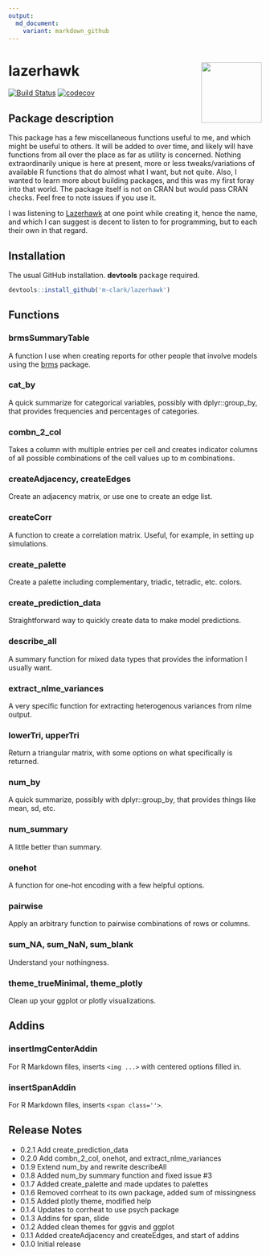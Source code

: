 ```yaml
---
output:
  md_document:
    variant: markdown_github
---
```


# lazerhawk <img src="man/img/lh_hex.png" align="right" width = 120/>

[![Build Status](https://travis-ci.org/m-clark/lazerhawk.svg?branch=master)](https://travis-ci.org/m-clark/lazerhawk)
[![codecov](https://codecov.io/gh/m-clark/lazerhawk/branch/master/graph/badge.svg)](https://codecov.io/gh/m-clark/lazerhawk)

<!-- <img src="man/img/lh_hex.png" style="display:block; margin: 0 auto;" width='50%'> -->


## Package description

This package has a few miscellaneous functions useful to me, and which might be useful to others. It will be added to over time, and likely will have functions from all over the place as far as utility is concerned.  Nothing extraordinarily unique is here at present, more or less tweaks/variations of available R functions that do almost what I want, but not quite.  Also, I wanted to learn more about building packages, and this was my first foray into that world.  The package itself is not on CRAN but would pass CRAN checks.  Feel free to note issues if you use it.

I was listening to [Lazerhawk](http://lazerhawk.bandcamp.com/album/redline) at one point while creating it, hence the name, and which I can suggest is decent to listen to for programming, but to each their own in that regard.

## Installation

The usual GitHub installation. **devtools** package required.

```r
devtools::install_github('m-clark/lazerhawk')
```

## Functions

### brmsSummaryTable
A function I use when creating reports for other people that involve models using the [brms](https://github.com/paul-buerkner/brms) package.

### cat_by
A quick summarize for categorical variables, possibly with dplyr::group_by, that provides frequencies and percentages of categories.

### combn_2_col
Takes a column with multiple entries per cell and creates indicator columns of all possible combinations of the cell values up to m combinations.

### createAdjacency, createEdges
Create an adjacency matrix, or use one to create an edge list.

### createCorr
A function to create a correlation matrix. Useful, for example, in setting up simulations.

### create_palette
Create a palette including complementary, triadic, tetradic, etc. colors.

### create_prediction_data
Straightforward way to quickly create data to make model predictions.

### describe_all
A summary function for mixed data types that provides the information I usually want.

### extract_nlme_variances
A very specific function for extracting heterogenous variances from nlme output.

### lowerTri, upperTri
Return a triangular matrix, with some options on what specifically is returned.

### num_by
A quick summarize, possibly with dplyr::group_by, that provides things like mean, sd, etc.

### num_summary
A little better than summary.

### onehot
A function for one-hot encoding with a few helpful options.

### pairwise
Apply an arbitrary function to pairwise combinations of rows or columns.

### sum_NA, sum_NaN, sum_blank
Understand your nothingness.

### theme_trueMinimal, theme_plotly
Clean up your ggplot or plotly visualizations.



## Addins

### insertImgCenterAddin 
For R Markdown files, inserts `<img ...>` with centered options filled in.

### insertSpanAddin 
For R Markdown files, inserts `<span class=''>`.


## Release Notes

- 0.2.1 Add create_prediction_data
- 0.2.0 Add combn_2_col, onehot, and extract_nlme_variances
- 0.1.9 Extend num_by and rewrite describeAll
- 0.1.8 Added num_by summary function and fixed issue #3
- 0.1.7 Added create_palette and made updates to palettes
- 0.1.6 Removed corrheat to its own package, added sum of missingness
- 0.1.5 Added plotly theme, modified help
- 0.1.4 Updates to corrheat to use psych package
- 0.1.3 Addins for span, slide
- 0.1.2 Added clean themes for ggvis and ggplot
- 0.1.1 Added createAdjacency and createEdges, and start of addins
- 0.1.0 Initial release

